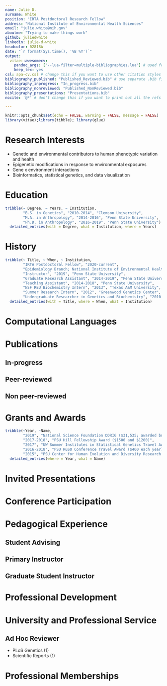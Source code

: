```yaml
---
name: Julie D.
surname: White
position: "IRTA Postdoctoral Research Fellow"
address: "National Institute of Environmental Health Sciences"
email: "julie.white@nih.gov"
aboutme: "Trying to make things work"
github: juliedwhite
linkedin: julie-d-white
headcolor: 02818A
date: "`r format(Sys.time(), '%B %Y')`"
output: 
  vitae::awesomecv:
    pandoc_args: ["--lua-filter=multiple-bibliographies.lua"] # used for creating bibliographies for multiple sections
    keep_tex: yes
csl: apa-cv.csl # change this if you want to use other citation styles
bibliography_published: "Published_Reviewed.bib" # use separate .bib files and assign each of them a unique key: bibliography_*
bibliography_inprogress: "In_progress.bib"
bibliography_nonreviewed: "Published_NonReviewed.bib" 
bibliography_presentations: "Presentations.bib"
nocite: '@*' # don't change this if you want to print out all the refs

---
```



```r
knitr::opts_chunk$set(echo = FALSE, warning = FALSE, message = FALSE)
library(vitae);library(tibble); library(glue)
```

# Research Interests

* Genetic and environmental contributors to human phenotypic variation and health
* Epigenetic modifications in response to environmental exposures
* Gene x environment interactions
* Bioinformatics, statistical genetics, and data visualization 

# Education

```r
tribble(~ Degree, ~ Years, ~ Institution, 
        "B.S. in Genetics", "2010-2014", "Clemson University", 
        "M.A. in Anthropology", "2014-2016", "Penn State University", 
        "Ph.D. in Anthropology", "2016-2019", "Penn State University") %>%
  detailed_entries(with = Degree, what = Institution, where = Years)
```

# History
```r
tribble(~ Title, ~ When, ~ Institution, 
        "IRTA Postdoctoral Fellow", "2020-current", 
        "Epidemiology Branch; National Institute of Environmental Health Sciences", 
        "Instructor", "2019", "Penn State University", 
        "Graduate Research Assistant", "2014-2019", "Penn State University", 
        "Teaching Assistant", "2014-2018", "Penn State University", 
        "NSF REU Biochemistry Intern", "2013", "Texas A&M University", 
        "Summer Research Intern", "2012", "Greenwood Genetics Center", 
        "Undergraduate Researcher in Genetics and Biochemistry", "2010-2014", "Clemson University") %>%
  detailed_entries(with = Title, where = When, what = Institution)
```

# Computational Languages

# Publications

## In-progress

\begingroup
\setlength{\parindent}{-0.5in}
\setlength{\leftskip}{0.5in}

::: {#refs_inprogress}
:::

\endgroup

## Peer-reviewed
<!-- Notes: copy and paste the following block for any other bibliography sections with the same bibliography key matched that you assigned in YAML  -->
\begingroup
\setlength{\parindent}{-0.5in}
\setlength{\leftskip}{0.5in}

::: {#refs_published}
:::

\endgroup
<!-- Bib-printing block ends here. -->

## Non peer-reviewed

\begingroup
\setlength{\parindent}{-0.5in}
\setlength{\leftskip}{0.5in}

::: {#refs_nonreviewed}
:::

\endgroup

# Grants and Awards

```r
tribble(~Year, ~Name,
        "2019", "National Science Foundation DDRIG ($31,535; awarded but declined)",
        "2017-2018", "PSU Hill Fellowship Award ($1500 and $1200)",
        "2017", "UW Summer Institutes in Statistical Genetics Travel Award ($1800)",
        "2016-2018", "PSU RGSO Conference Travel Award ($400 each year)",
        "2015", "PSU Center for Human Evolution and Diversity Research Grant ($7303") %>% 
  detailed_entries(where = Year, what = Name) 
```

# Invited Presentations

\begingroup
\setlength{\parindent}{-0.5in}
\setlength{\leftskip}{0.5in}

::: {}
:::

\endgroup

# Conference Participation

\begingroup
\setlength{\parindent}{-0.5in}
\setlength{\leftskip}{0.5in}

::: {}
:::

\endgroup

# Pedagogical Experience

## Student Advising

## Primary Instructor

## Graduate Student Instructor

# Professional Development

# University and Professional Service

## Ad Hoc Reviewer

* PLoS Genetics (1)
* Scientific Reports (1)

# Professional Memberships